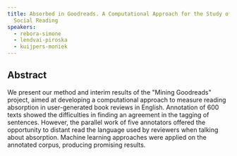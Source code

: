 ```yaml
---
title: Absorbed in Goodreads. A Computational Approach for the Study of Online
  Social Reading
speakers:
  - rebora-simone
  - lendvai-piroska
  - kuijpers-moniek
---
```

## Abstract

We present our method and interim results of the "Mining Goodreads" project, aimed at developing a computational approach to measure reading absorption in user-generated book reviews in English. Annotation of 600 texts showed the difficulties in finding an agreement in the tagging of sentences. However, the parallel work of five annotators offered the opportunity to distant read the language used by reviewers when talking about absorption. Machine learning approaches were applied on the annotated corpus, producing promising results.

<Link href="https://doi.org/10.5281/zenodo.3897251" label="Get full paper from Zenodo" />

<Speakers>
  <Speaker speaker="rebora-simone" />

  <Speaker speaker="lendvai-piroska" />

  <Speaker speaker="kuijpers-moniek" />
</Speakers>

